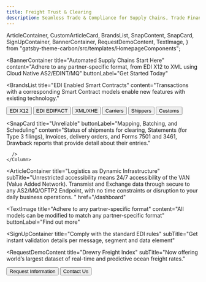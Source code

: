 ```yaml
---
title: Freight Trust & Clearing 
description: Seamless Trade & Compliance for Supply Chains, Trade Finance & Logistics
---
```


  ArticleContainer,
  CustomArticleCard,
  BrandsList,
  SnapContent,
  SnapCard,
  SignUpContainer,
  BannerContainer,
  RequestDemoContent,
  TextImage,
} from "gatsby-theme-carbon/src/templates/HomepageComponents";


<BannerContainer 
  title="Automated Supply Chains Start Here"
  content="Adhere to any partner-specific format, from EDI X12 to XML using Cloud Native AS2/EDINT/MQ"
  buttonLabel="Get Started Today"
>

</BannerContainer>

<BrandsList
  title="EDI Enabled Smart Contracts"
  content="Transactions with a corresponding Smart Contract models enable new features with existing technology."
  >
  <Row>
    <Column colMd={2} colLg={2}>
      <Button kind="secondary" href="#top">
       EDI X12
      </Button>
    </Column>
    <Column colMd={2} colLg={2}>
      <Button kind="secondary" href="#top">
        EDI EDIFACT
      </Button>
    </Column>
    <Column colMd={2} colLg={2}>
      <Button kind="secondary" href="#top">
       XML/XHE
      </Button>
    </Column>
    <Column colMd={2} colLg={2}>
      <Button kind="secondary" href="#top">
         Carriers
      </Button>
    </Column>
    <Column colMd={2} colLg={2}>
      <Button kind="secondary" href="#top">
        Shippers
      </Button>
    </Column>
    <Column colMd={2} colLg={2}>
      <Button kind="secondary" href="#top">
        Customs
      </Button>
    </Column>
  </Row>
</BrandsList>

<SnapContent title="Solving the Hardest Problems in Supply Chain
 ">
  <Row>
    <Column colSm={12} colMd={6} colLg={6}>
      <SnapCard
        title="Unworkable"
        buttonLabel="Increasingly complex, closed-source ecosystems"
        content="Broken business processes have significant consequences. Ensure the correct messages are submitted to reduce the risk of errors, delays and costly penalties. "
      />
    </Column>
    <Column colSm={12} colMd={6} colLg={6}>
      <SnapCard
        title="Unavoidable"
        buttonLabel="From Regulations to Trade"
        content="Direct data exchange with national customs and government authorities keeps you compliant with global regulatory requirements. Send real-time shipping information directly to ocean carriers or via preferred service providers." 
      />
    </Column>
    <Column colSm={12} colMd={6} colLg={6}>
       <SnapCard
        title="Urgent"
        buttonLabel="Real Time Workflow"
        content="Submit documents and shipping information in real-time to increase operational efficiency and accuracy. Easily share job related information across your network, keeping yourself and your trading channels better informed and able to make more timely decisions."
      />
    </Column>
    <Column colSm={12} colMd={6} colLg={6}>
      <SnapCard
        title="Unreliable"
        buttonLabel="Mapping, Batching, and Scheduling"
        content="Status of shipments for clearing, Statements (for Type 3 filings), Invoices, delivery orders, and Forms 7501 and 3461, Drawback reports that provide detail about their entries."
     
      />
    </Column>
  </Row>
</SnapContent>

<ArticleContainer
  title="Logistics as Dynamic Infrastructure"
  subTitle="Unrestricted accessibility means 24/7 accessibility of the VAN (Value Added Network). Transmist and Exchange data through secure to any AS2/MQ/OFTP2 Endpoint, with no time constraints or disruption to your daily business operations.
  "
  href="/dashboard"
>
<Row>
<Column colMd={4} colLg={4}>
    <ArticleCard
      subTitle="Transaction Portal"
      title="Managed Connectivity"
      content="Relationships and interconnects with all major VAN service providers.  We operate as an EDIINT gateway, connecting directly with your trading partners through AS2, FTP, SFTP."
      href="https://freight.page.link/demo"
      color=""
      >

  </ArticleCard>
</Column>
<Column colMd={4} colLg={4}>
    <ArticleCard
      subTitle="Partners"
      title="Drewry Freight Index"
      content="The World's Largest Shipping Consulting Company joins our Partnership Network"
      href="https://freight.page.link/demo"
      color="dark"
      >

  </ArticleCard>
</Column>
<Column colMd={4} colLg={4}>
    <ArticleCard
      subTitle=" We receive electronic messages and forward them to the appropriate recipients. Messages includes purchase orders, invoices, ASN as well as all other required business document."
      title="Open Source"
      color="dark"
      href="https://freight.page.link/demo"
      >

  </ArticleCard>
</Column>
</Row>
</ArticleContainer>



<TextImage 
  title="Adhere to any partner-specific format"
  content="All models can be modified to match any partner-specific format"
  buttonLabel="Find out more"
></TextImage>


<SignUpContainer
  title="Comply with the standard EDI rules"
  subTitle="Get instant validation details per message, segment and data element"
></SignUpContainer>

<RequestDemoContent
  title="Drewry Freight Index"
  subTitle="Now offering world’s largest dataset of real-time and predictive ocean freight rates."
>
  <Button href="#top" kind="secondary">
    Request Information
  </Button>
  <Button href="#top" kind="tertiary">
    Contact Us
  </Button>
</RequestDemoContent>
